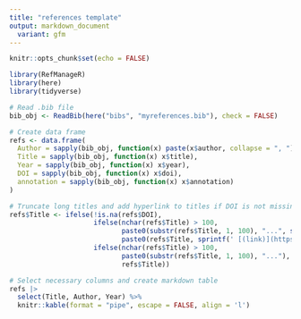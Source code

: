 ```yaml
---
title: "references template"
output: markdown_document
  variant: gfm
---
```


```r
knitr::opts_chunk$set(echo = FALSE)
```


```r
library(RefManageR)
library(here)
library(tidyverse)

# Read .bib file
bib_obj <- ReadBib(here("bibs", "myreferences.bib"), check = FALSE)

# Create data frame
refs <- data.frame(
  Author = sapply(bib_obj, function(x) paste(x$author, collapse = ", ")),
  Title = sapply(bib_obj, function(x) x$title),
  Year = sapply(bib_obj, function(x) x$year),
  DOI = sapply(bib_obj, function(x) x$doi),
  annotation = sapply(bib_obj, function(x) x$annotation)
)

# Truncate long titles and add hyperlink to titles if DOI is not missing
refs$Title <- ifelse(!is.na(refs$DOI),
                     ifelse(nchar(refs$Title) > 100,
                            paste0(substr(refs$Title, 1, 100), "...", sprintf(' [(link)](https://doi.org/%s)', refs$DOI)),
                            paste0(refs$Title, sprintf(' [(link)](https://doi.org/%s)', refs$DOI))),
                     ifelse(nchar(refs$Title) > 100,
                            paste0(substr(refs$Title, 1, 100), "..."),
                            refs$Title))

# Select necessary columns and create markdown table
refs |> 
  select(Title, Author, Year) %>%
  knitr::kable(format = "pipe", escape = FALSE, align = 'l')
```